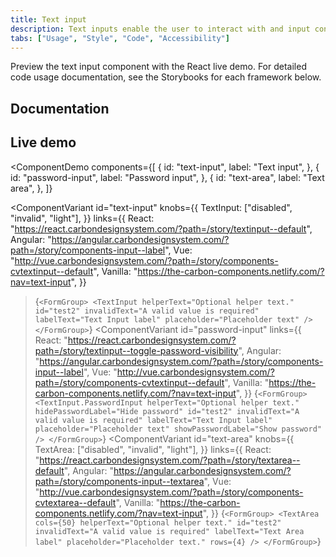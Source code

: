 ```yaml
---
title: Text input
description: Text inputs enable the user to interact with and input content and data. This component can be used for long and short form entries.
tabs: ["Usage", "Style", "Code", "Accessibility"]
---
```


<PageDescription>

Preview the text input component with the React live demo. For detailed code usage documentation, see the Storybooks for each framework below.

</PageDescription>

## Documentation

<Row className="resource-card-group">
<Column colLg={4} colMd={4} noGutterSm>
  <ResourceCard
    subTitle="React"
    href="http://react.carbondesignsystem.com/?path=/story/textinput--default"
    >

<MdxIcon name="react" />

  </ResourceCard>
</Column>
<Column colLg={4} colMd={4} noGutterSm>
  <ResourceCard
      subTitle="Angular (Community)"
      href="https://angular.carbondesignsystem.com/?path=/story/components-input--label"
      >

<MdxIcon name="angular" />

  </ResourceCard>
</Column>
<Column colLg={4} colMd={4} noGutterSm>
  <ResourceCard
      subTitle="Vue (Community)"
      href="http://vue.carbondesignsystem.com/?path=/story/components-cvtextinput--default"
      >

<MdxIcon name="vue" />

  </ResourceCard>
</Column>
</Row>

## Live demo

<ComponentDemo
  components={[
    {
      id: "text-input",
      label: "Text input",
    },
    {
      id: "password-input",
      label: "Password input",
    },
    {
      id: "text-area",
      label: "Text area",
    },
  ]}
>
  <ComponentVariant
    id="text-input"
    knobs={{
      TextInput: ["disabled", "invalid", "light"],
    }}
    links={{
      React:
        "https://react.carbondesignsystem.com/?path=/story/textinput--default",
      Angular:
        "https://angular.carbondesignsystem.com/?path=/story/components-input--label",
      Vue:
        "http://vue.carbondesignsystem.com/?path=/story/components-cvtextinput--default",
      Vanilla: "https://the-carbon-components.netlify.com/?nav=text-input",
    }}
  >{`
    <FormGroup>
      <TextInput
        helperText="Optional helper text."
        id="test2"
        invalidText="A valid value is required"
        labelText="Text Input label"
        placeholder="Placeholder text"
      />
    </FormGroup>
  `}</ComponentVariant>
  <ComponentVariant
    id="password-input"
    links={{
      React:
        "https://react.carbondesignsystem.com/?path=/story/textinput--toggle-password-visibility",
      Angular:
        "https://angular.carbondesignsystem.com/?path=/story/components-input--label",
      Vue:
        "http://vue.carbondesignsystem.com/?path=/story/components-cvtextinput--default",
      Vanilla: "https://the-carbon-components.netlify.com/?nav=text-input",
    }}
  >{`
    <FormGroup>
    <TextInput.PasswordInput
      helperText="Optional helper text."
      hidePasswordLabel="Hide password"
      id="test2"
      invalidText="A valid value is required"
      labelText="Text Input label"
      placeholder="Placeholder text"
      showPasswordLabel="Show password"
    />
    </FormGroup>
  `}</ComponentVariant>
  <ComponentVariant
    id="text-area"
    knobs={{
      TextArea: ["disabled", "invalid", "light"],
    }}
    links={{
      React:
        "https://react.carbondesignsystem.com/?path=/story/textarea--default",
      Angular:
        "https://angular.carbondesignsystem.com/?path=/story/components-input--textarea",
      Vue:
        "http://vue.carbondesignsystem.com/?path=/story/components-cvtextarea--default",
      Vanilla: "https://the-carbon-components.netlify.com/?nav=text-input",
    }}
  >{`
    <FormGroup>
    <TextArea
      cols={50}
      helperText="Optional helper text."
      id="test2"
      invalidText="A valid value is required"
      labelText="Text Area label"
      placeholder="Placeholder text."
      rows={4}
    />
    </FormGroup>
  `}</ComponentVariant>
</ComponentDemo>
